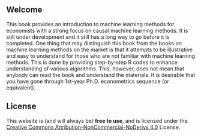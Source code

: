 ## Welcome {.unnumbered}

This book provides an introduction to machine learning methods for economists with a strong focus on causal machine learning methods. It is still under development and it still has a long way to go before it is completed. One thing that may distinguish this book from the books on machine learning methods on the market is that it attempts to be illustrative and easy to understand for those who are not familiar with machine learning methods. This is done by providing step-by-step R codes to enhance understanding of various algorithms. This, however, does not mean that anybody can read the book and understand the materials. It is desirable that you have gone through 1st-year Ph.D. econometrics sequence (or equivalent). 

## License {.unnumbered}

This website is (and will always be) **free to use**, and is licensed under the [Creative Commons Attribution-NonCommercial-NoDerivs 4.0](https://creativecommons.org/licenses/by-nc-nd/4.0/) License.


